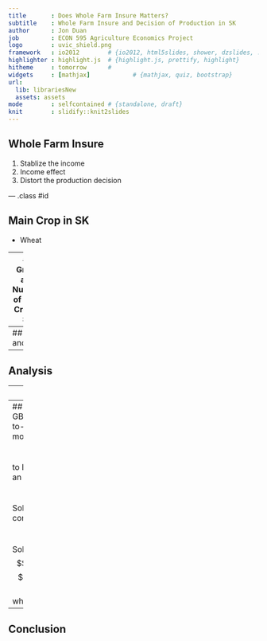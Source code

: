```yaml
---
title       : Does Whole Farm Insure Matters? 
subtitle    : Whole Farm Insure and Decision of Production in SK
author      : Jon Duan
job         : ECON 595 Agriculture Economics Project
logo        : uvic_shield.png
framework   : io2012        # {io2012, html5slides, shower, dzslides, ...}
highlighter : highlight.js  # {highlight.js, prettify, highlight}
hitheme     : tomorrow      # 
widgets     : [mathjax]            # {mathjax, quiz, bootstrap}
url:
  lib: librariesNew
  assets: assets
mode        : selfcontained # {standalone, draft}
knit        : slidify::knit2slides
---
```


## Whole Farm Insure

1. Stablize the income
2. Income effect
3. Distort the production decision

--- .class #id 

## Main Crop in SK
* Wheat

---
## Graph and Number of Main Crop in SK





---
## Data and 


---
## Analysis




---
## PMP


---
## Simlation
GBM(http://quant.stackexchange.com/questions/4589/how-to-simulate-stock-prices-with-a-geometric-brownian-motion)
$$dS = \mu S dt + \sigma Sdz$$

to Lemma : Loosely speaking, if a random variable x follows an Ito process : (drift = a(x,t) et variance = b(x,t)2):

$$dx = a(x,t) dt + b(x,t) dz$$
 Solving the SDE over a single interval will still allow a conditional formula such as:
$$S_t = S_{t-1} \exp \{ (\mu - \sigma^2/2)\Delta t + \sigma (W_t - W_{t-1})\}$$
Solution:
$$S(t) = S(0) \exp{(\mu - \frac{\sigma^{2}}{2})t + B_{t}}$$
$$S_t = a \exp\left[\left(\mu - \frac{\sigma^2}{2}\right) t + \sigma W_t \right]$$
where Bt is a brownian motion

---
## Conclusion




